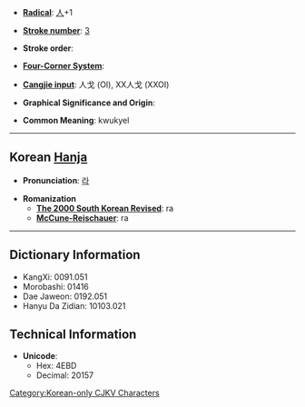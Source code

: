 * '''[[Wiktionary:Chinese radical index| Radical]]''': [[Wiktionary:Chinese radical index 人|人]]+1

* '''[[Wiktionary:Chinese total strokes index|Stroke number]]''': [[Wiktionary:Chinese total strokes index 3|3]]

* '''Stroke order''': 

* '''[[Wiktionary:Chinese four corner index|Four-Corner System]]''': 

* '''[[Wiktionary:Chinese Cangjie index|Cangjie input]]''': 人戈 (OI), XX人戈 (XXOI)

* '''Graphical Significance and Origin''': 

* '''Common Meaning''': kwukyel

----

== Korean [[Hanja]] ==

* '''Pronunciation''': [[라]]

* '''Romanization'''
** '''[[The 2000 South Korean Revised Romanization|The 2000 South Korean Revised]]''': ra
** '''[[McCune-Reischauer]]''': ra

----

== Dictionary Information ==

* KangXi: 0091.051
* Morobashi: 01416
* Dae Jaweon: 0192.051
* Hanyu Da Zidian: 10103.021

== Technical Information ==

* '''Unicode''':
** Hex: 4EBD
** Decimal: 20157

[[Category:Korean-only CJKV Characters]]